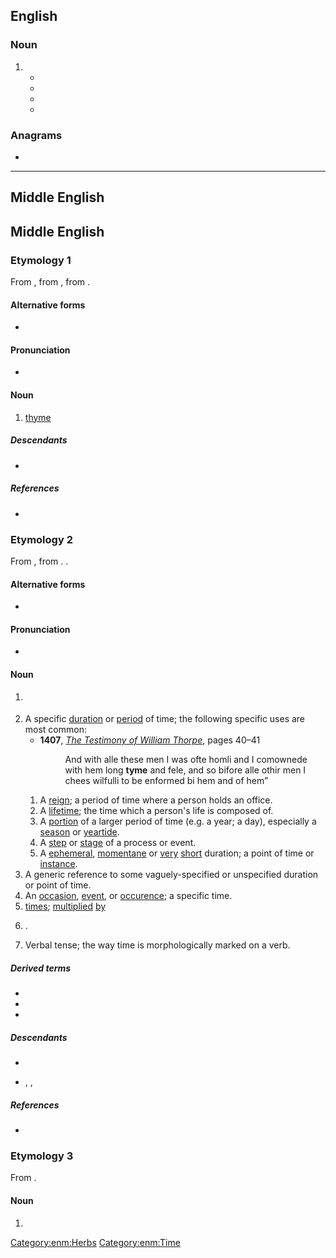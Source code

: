 ==English==

===Noun===
{{en-noun|~}}

# {{archaic spelling of|time|lang=en}}
#* {{quote-book|year=1588|title=Chancery Procedings, Series II, 222/83|author=Ffraunces Morgan|url=http://books.google.de/books?id=uBpWZ_5lxY8C&lpg=PA265&dq=tyme&hl=de&pg=PA40#v=onepage&q=tyme&f=false|passage=in the ſaid Leafe did promyſe and Coven''a''nte to and w<sup>th</sup> the ſaid Giles Allen to build in & vpon the demiſed [premiſſes 4-3] buildings for Tenement''es'' to be errected vpon the premiſſes the ſome of two hundrethe pound''es'' and the ſame to be done and fyniſhed by a certain '''tyme''' [5-9]}}
#* {{quote-book|year=1602|author=William Combe and John Combe|url=http://books.google.de/books?id=anjV6Gsx00MC&lpg=PA40&dq=tyme&hl=de&pg=PA18#v=onepage&q=tyme&f=false|title=Shakespeare Estate Records|chapter=The original Conveyance of over a hundred acres of land from William and John Combe to Shakespeare|passage=the saide John Combe, his heires and assignes, shall and will, from '''tyme''' to '''tyme''', and at all '''tymes''' herafter, well and sufficientlie save and keepe harmles and indempnified as well the saide fowre yardes of errable lande}}
#* {{quote-book|year=1629|title=Charter of Massachusetts Bay|url=http://www.nhinet.org/ccs/docs/mass-1.htm|passage=And the newe elected Deputie Governor and Assistants, and all other officers to be hereafter chosen as aforesaide from '''Tyme''' to '''Tyme''', to take the Oathes to their places respectivelie belonging, before the Governor of the said Company for the '''Tyme''' being, vnto which said Governor, Deputie Governor, and assistants}}
#* {{quote-book|year=2000|title=A Future History: The Tanner Chronicles|author=Heather J. Kintyre
|publisher=iUniverse|isbn=0595143695|url=http://books.google.com/books?id=v6FAM7wXAb8C&pg=PA128&dq=tyme|page=128|passage=While Pan slept, the tyme machine was communicating with Skyn regarding Pan.}}

===Anagrams===
* {{anagrams|en|etym|ymet}}

----

==Middle English==

==Middle English==

===Etymology 1===
From {{der|enm|fro|thym}}, from {{der|enm|la|thymum}}, from {{der|enm|grc|θύμον|}}.

====Alternative forms====
* {{alter|enm|time|thime}}

====Pronunciation====
* {{IPA|lang=enm|/tim/|/tiːm/}}

====Noun====
{{enm-noun|-}}

# {{senseid|enm|thyme}} [[thyme]] {{gloss|plants in the genus ''[[Thymus]]''}}

=====Descendants=====
* {{desc|en|thyme}} 

=====References=====
* {{R:MED Online|entry=tī̆me (n.(1)) |id=MED45870 |accessdate=2018-04-25}}

===Etymology 2===
From {{inh|enm|ang|tīma}}, from {{inh|enm|gem-pro|*tīmô}}. {{doublet|enm|demon}}.

====Alternative forms====
* {{alter|enm|timæ|time|teyme|teme|tyma|tym|tim|tima}}

====Pronunciation====
* {{IPA|lang=enm|/tiːm(ə)/}}

====Noun====
{{enm-noun|pl2=tymen}}

# {{l|en|time}} {{gloss|as a concept}}
# A specific [[duration]] or [[period]] of time; the following specific uses are most common:
#* '''1407''', ''[[w:The Testimony of William Thorpe|The Testimony of William Thorpe]]'', pages 40–41
#*: And with alle these men I was ofte homli and I comownede with hem long '''tyme''' and fele, and so bifore alle othir men I chees wilfulli to be enformed bi hem and of hem”
## A [[reign]]; a period of time where a person holds an office.
## A [[lifetime]]; the time which a person's life is composed of.
## A [[portion]] of a larger period of time (e.g. a year; a day), especially a [[season]] or [[yeartide]].
## A [[step]] or [[stage]] of a process or event.
## A [[ephemeral]], [[momentane]] or [[very]] [[short]] duration; a point of time or [[instance]].
# A generic reference to some vaguely-specified or unspecified duration or point of time.
# An [[occasion]], [[event]], or [[occurence]]; a specific time.
# [[times]]; [[multiplied]] [[by]] {{q|usually in the plural}}
# {{non-gloss|Specifies the ratio of comparison in a comparative sentence}}.
# {{lb|enm|grammar}} Verbal tense; the way time is morphologically marked on a verb. 

=====Derived terms=====
* {{l|enm|timen}}
* {{l|enm|tymeful}}
* {{l|enm|tymely}}

=====Descendants=====
* {{desc|en|time}} 
* {{desc|sco|time}}, {{l|sco|teime}}, {{l|sco|tim}}

=====References=====
* {{R:MED Online|entry=tīme (n.(2)) |id=MED45870 |accessdate=2018-04-25}}

===Etymology 3===
From {{bor|enm|fro|teme}}.

====Noun====
{{head|enm|noun}}

# {{alternative form of|teme|lang=enm|t=topic|id=topic}}

[[Category:enm:Herbs]]
[[Category:enm:Time]]